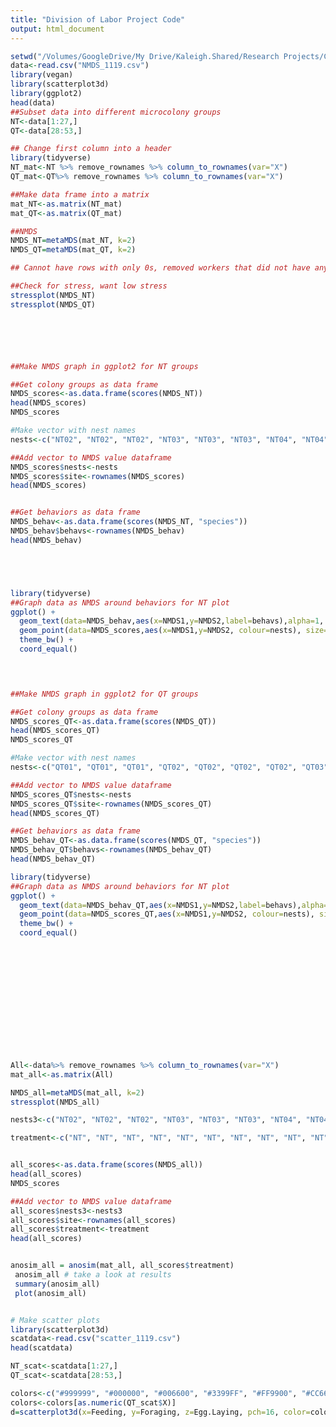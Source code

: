 ```yaml
---
title: "Division of Labor Project Code"
output: html_document
---
```


```r
setwd("/Volumes/GoogleDrive/My Drive/Kaleigh.Shared/Research Projects/Chapter Three/Division of Labor Experiments/Awesome Summer Experiments/Foraging_Analysis_1119")
data<-read.csv("NMDS_1119.csv")
library(vegan)
library(scatterplot3d)
library(ggplot2)
head(data)
##Subset data into different microcolony groups
NT<-data[1:27,]
QT<-data[28:53,]

## Change first column into a header 
library(tidyverse)
NT_mat<-NT %>% remove_rownames %>% column_to_rownames(var="X")
QT_mat<-QT%>% remove_rownames %>% column_to_rownames(var="X")

##Make data frame into a matrix
mat_NT<-as.matrix(NT_mat)
mat_QT<-as.matrix(QT_mat)

##NMDS 
NMDS_NT=metaMDS(mat_NT, k=2)
NMDS_QT=metaMDS(mat_QT, k=2)

## Cannot have rows with only 0s, removed workers that did not have any observations

##Check for stress, want low stress 
stressplot(NMDS_NT)
stressplot(NMDS_QT)







```
```r

##Make NMDS graph in ggplot2 for NT groups

##Get colony groups as data frame 
NMDS_scores<-as.data.frame(scores(NMDS_NT))
head(NMDS_scores)
NMDS_scores

#Make vector with nest names 
nests<-c("NT02", "NT02", "NT02", "NT03", "NT03", "NT03", "NT04", "NT04", "NT04", "NT05", "NT05", "NT05", "NT06", "NT06", "NT06", "NT07", "NT07", "NT07", "NT10", "NT10", "NT10", "NT11", "NT11", "NT11", "NT13", "NT13", "NT13")

##Add vector to NMDS value dataframe
NMDS_scores$nests<-nests
NMDS_scores$site<-rownames(NMDS_scores)
head(NMDS_scores)


##Get behaviors as data frame 
NMDS_behav<-as.data.frame(scores(NMDS_NT, "species"))
NMDS_behav$behavs<-rownames(NMDS_behav)
head(NMDS_behav)





library(tidyverse)
##Graph data as NMDS around behaviors for NT plot 
ggplot() + 
  geom_text(data=NMDS_behav,aes(x=NMDS1,y=NMDS2,label=behavs),alpha=1, nudge_x=-.2) +  #add behavior labels
  geom_point(data=NMDS_scores,aes(x=NMDS1,y=NMDS2, colour=nests), size=3, alpha=0.4) + # add points 
  theme_bw() + 
  coord_equal() 
  




```

```r

##Make NMDS graph in ggplot2 for QT groups

##Get colony groups as data frame 
NMDS_scores_QT<-as.data.frame(scores(NMDS_QT))
head(NMDS_scores_QT)
NMDS_scores_QT

#Make vector with nest names 
nests<-c("QT01", "QT01", "QT01", "QT02", "QT02", "QT02", "QT02", "QT03", "QT03", "QT03", "QT03", "QT11", "QT11", "QT11", "QT11", "QT12", "QT12", "QT12", "QT12", "QT13", "QT13", "QT13", "QT15", "QT15", "QT15", "QT15") 

##Add vector to NMDS value dataframe
NMDS_scores_QT$nests<-nests
NMDS_scores_QT$site<-rownames(NMDS_scores_QT)
head(NMDS_scores_QT)

##Get behaviors as data frame 
NMDS_behav_QT<-as.data.frame(scores(NMDS_QT, "species"))
NMDS_behav_QT$behavs<-rownames(NMDS_behav_QT)
head(NMDS_behav_QT)

library(tidyverse)
##Graph data as NMDS around behaviors for NT plot 
ggplot() + 
  geom_text(data=NMDS_behav_QT,aes(x=NMDS1,y=NMDS2,label=behavs),alpha=1) +  #add behavior labels
  geom_point(data=NMDS_scores_QT,aes(x=NMDS1,y=NMDS2, colour=nests), size=3) + # add points 
  theme_bw() + 
  coord_equal() 
  














```

```r

All<-data%>% remove_rownames %>% column_to_rownames(var="X")
mat_all<-as.matrix(All)

NMDS_all=metaMDS(mat_all, k=2)
stressplot(NMDS_all)

nests3<-c("NT02", "NT02", "NT02", "NT03", "NT03", "NT03", "NT04", "NT04", "NT04", "NT05", "NT05", "NT05", "NT06", "NT06", "NT06", "NT07", "NT07", "NT07", "NT10", "NT10", "NT10", "NT11", "NT11", "NT11", "NT13", "NT13", "NT13", "QT01", "QT01", "QT01", "QT02", "QT02", "QT02", "QT02", "QT03", "QT03", "QT03", "QT03", "QT11", "QT11", "QT11", "QT11", "QT12", "QT12", "QT12", "QT12", "QT13", "QT13", "QT13", "QT15", "QT15", "QT15", "QT15") 

treatment<-c("NT", "NT", "NT", "NT", "NT", "NT", "NT", "NT", "NT", "NT", "NT", "NT", "NT", "NT", "NT", "NT", "NT", "NT", "NT", "NT", "NT", "NT", "NT", "NT", "NT", "NT", "NT", "QT", "QT", "QT", "QT", "QT", "QT", "QT", "QT", "QT", "QT", "QT", "QT", "QT", "QT", "QT", "QT", "QT", "QT", "QT", "QT", "QT", "QT", "QT", "QT", "QT", "QT")


all_scores<-as.data.frame(scores(NMDS_all))
head(all_scores)
NMDS_scores

##Add vector to NMDS value dataframe
all_scores$nests3<-nests3
all_scores$site<-rownames(all_scores)
all_scores$treatment<-treatment
head(all_scores)


anosim_all = anosim(mat_all, all_scores$treatment)
 anosim_all # take a look at results
 summary(anosim_all)
 plot(anosim_all)



```



```r

# Make scatter plots 
library(scatterplot3d)
scatdata<-read.csv("scatter_1119.csv")
head(scatdata)

NT_scat<-scatdata[1:27,]
QT_scat<-scatdata[28:53,]

colors<-c("#999999", "#000000", "#006600", "#3399FF", "#FF9900", "#CC6666", "#990033")
colors<-colors[as.numeric(QT_scat$X)]
d=scatterplot3d(x=Feeding, y=Foraging, z=Egg.Laying, pch=16, color=colors)




```


